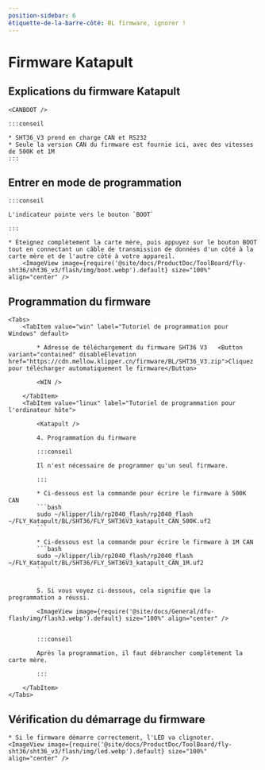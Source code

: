 ```yaml
---
position-sidebar: 6
étiquette-de-la-barre-côté: BL firmware, ignorer !
---
```



# Firmware Katapult

## Explications du firmware Katapult

    <CANBOOT />

    :::conseil

    * SHT36_V3 prend en charge CAN et RS232
    * Seule la version CAN du firmware est fournie ici, avec des vitesses de 500K et 1M
    :::

## Entrer en mode de programmation

    :::conseil

    L'indicateur pointe vers le bouton `BOOT`

    :::

    * Éteignez complètement la carte mère, puis appuyez sur le bouton BOOT tout en connectant un câble de transmission de données d'un côté à la carte mère et de l'autre côté à votre appareil.
        <ImageView image={require('@site/docs/ProductDoc/ToolBoard/fly-sht36/sht36_v3/flash/img/boot.webp').default} size="100%" align="center" />

## Programmation du firmware
    <Tabs>
        <TabItem value="win" label="Tutoriel de programmation pour Windows" default>

            * Adresse de téléchargement du firmware SHT36 V3   <Button variant="contained" disableElevation href="https://cdn.mellow.klipper.cn/firmware/BL/SHT36_V3.zip">Cliquez pour télécharger automatiquement le firmware</Button>

            <WIN />
            
        </TabItem>
        <TabItem value="linux" label="Tutoriel de programmation pour l'ordinateur hôte">
            
            <Katapult />

            4. Programmation du firmware

            :::conseil

            Il n'est nécessaire de programmer qu'un seul firmware.

            :::

            * Ci-dessous est la commande pour écrire le firmware à 500K CAN
            ```bash
            sudo ~/klipper/lib/rp2040_flash/rp2040_flash ~/FLY_Katapult/BL/SHT36/FLY_SHT36V3_katapult_CAN_500K.uf2
            ```
                       
            * Ci-dessous est la commande pour écrire le firmware à 1M CAN
            ```bash
            sudo ~/klipper/lib/rp2040_flash/rp2040_flash ~/FLY_Katapult/BL/SHT36/FLY_SHT36V3_katapult_CAN_1M.uf2
            ```


            5. Si vous voyez ci-dessous, cela signifie que la programmation a réussi.

            <ImageView image={require('@site/docs/General/dfu-flash/img/flash3.webp').default} size="100%" align="center" />


            :::conseil

            Après la programmation, il faut débrancher complètement la carte mère.

            :::

        </TabItem>
    </Tabs>

## Vérification du démarrage du firmware

    * Si le firmware démarre correctement, l'LED va clignoter.
    <ImageView image={require('@site/docs/ProductDoc/ToolBoard/fly-sht36/sht36_v3/flash/img/led.webp').default} size="100%" align="center" />
